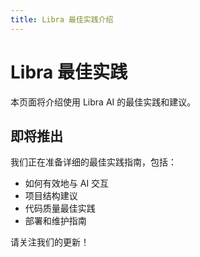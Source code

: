```yaml
---
title: Libra 最佳实践介绍
---
```


# Libra 最佳实践

本页面将介绍使用 Libra AI 的最佳实践和建议。

## 即将推出

我们正在准备详细的最佳实践指南，包括：

- 如何有效地与 AI 交互
- 项目结构建议
- 代码质量最佳实践
- 部署和维护指南

请关注我们的更新！

